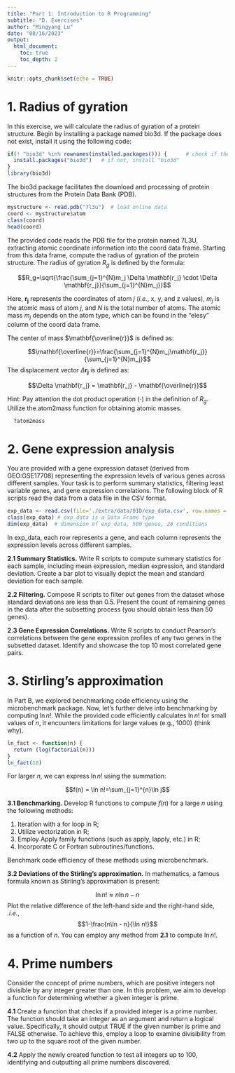 ```yaml
---
title: "Part 1: Introduction to R Programming"
subtitle: "D. Exercises"
author: "Mingyang Lu"
date: "08/16/2023"
output: 
  html_document:
    toc: true
    toc_depth: 2
---
```


```r
knitr::opts_chunk$set(echo = TRUE)
```

# 1. Radius of gyration

In this exercise, we will calculate the radius of gyration of a protein structure. Begin by installing a package named bio3d. If the package does not exist, install it using the following code:

```r
if(! "bio3d" %in% rownames(installed.packages())) {      # check if the package exists
  install.packages("bio3d")   # if not, install "bio3d"
}
library(bio3d)
```

The bio3d package facilitates the download and processing of protein structures from the Protein Data Bank (PDB).

```r
mystructure <- read.pdb("7l3u")  # load online data
coord <- mystructure$atom
class(coord)
head(coord)
```

The provided code reads the PDB file for the protein named 7L3U, extracting atomic coordinate information into the coord data frame. Starting from this data frame, compute the radius of gyration of the protein structure.
The radius of gyration $R_g$ is defined by the formula:

$$R_g=\sqrt{\frac{\sum_{j=1}^{N}m_j \Delta \mathbf{r_j} \cdot \Delta \mathbf{r_j}}{\sum_{j=1}^{N}m_j}}$$

Here, $\mathbf{r_j}$ represents the coordinates of atom $j$ (*i.e.*, x, y, and z values), $m_j$ is the atomic mass of atom $j$, and $N$ is the total number of atoms. The atomic mass $m_j$ depends on the atom type, which can be found in the "elesy" column of the coord data frame.

The center of mass $\mathbf{\overline{r}}$ is defined as:

$$\mathbf{\overline{r}}=\frac{\sum_{j=1}^{N}m_j\mathbf{r_j}}{\sum_{j=1}^{N}m_j}$$
The displacement vector $\Delta \mathbf{r_j}$ is defined as:

$$\Delta \mathbf{r_j} = \mathbf{r_j} - \mathbf{\overline{r}}$$

Hint: Pay attention the dot product operation ($\cdot$) in the definition of $R_g$. Utilize the atom2mass function for obtaining atomic masses.

```r
  ?atom2mass
```

# 2. Gene expression analysis

You are provided with a gene expression dataset (derived from GEO:GSE17708) representing the expression levels of various genes across different samples. Your task is to perform summary statistics, filtering least variable genes, and gene expression correlations. The following block of R scripts read the data from a data file in the CSV format.

```r
exp_data <- read.csv(file='./extra/data/01D/exp_data.csv', row.names = 1) # Read the gene expression data, 1st column as the row names (gene names)
class(exp_data) # exp_data is a Data Frame type
dim(exp_data)  # dimension of exp_data, 500 genes, 26 conditions
```

In exp_data, each row represents a gene, and each column represents the expression levels across different samples. 

**2.1 Summary Statistics.** Write R scripts to compute summary statistics for each sample, including mean expression, median expression, and standard deviation. Create a bar plot to visually depict the mean and standard deviation for each sample.

**2.2 Filtering.** Compose R scripts to filter out genes from the dataset whose standard deviations are less than 0.5. Present the count of remaining genes in the data after the subsetting process (you should obtain less than 50 genes).

**2.3 Gene Expression Correlations.** Write R scripts to conduct Pearson's correlations between the gene expression profiles of any two genes in the subsetted dataset. Identify and showcase the top 10 most correlated gene pairs.

# 3. Stirling's approximation

In Part B, we explored benchmarking code efficiency using the microbenchmark package. Now, let's further delve into benchmarking by computing $\ln n!$. While the provided code efficiently calculates $\ln n!$ for small values of $n$, it encounters limitations for large values (e.g., 1000) (think why).

```r
ln_fact <- function(n) {
  return (log(factorial(n)))
}
ln_fact(10)
```

For larger $n$, we can express $\ln n!$ using the summation:

$$f(n) = \ln n!=\sum_{j=1}^{n}\ln j$$

**3.1 Benchmarking.** Develop R functions to compute $f(n)$ for a large $n$ using the following methods:

(1) Iteration with a for loop in R;
(2) Utilize vectorization in R;
(3) Employ Apply family functions (such as apply, lapply, etc.) in R;
(4) Incorporate C or Fortran subroutines/functions.

Benchmark code efficiency of these methods using microbenchmark.

**3.2 Deviations of the Stirling's approximation.** In mathematics, a famous formula known as Stirling's approximation is present:

$$\ln n! \approx n\ln n - n$$
Plot the relative difference of the left-hand side and the right-hand side, *.i.e.*,
$$1-\frac{n\ln - n}{\ln n!}$$
as a function of $n$. You can employ any method from **2.1** to compute $\ln n!$.

# 4. Prime numbers

Consider the concept of prime numbers, which are positive integers not divisible by any integer greater than one. In this problem, we aim to develop a function for determining whether a given integer is prime.

**4.1** Create a function that checks if a provided integer is a prime number. The function should take an integer as an argument and return a logical value. Specifically, it should output TRUE if the given number is prime and FALSE otherwise. To achieve this, employ a loop to examine divisibility from two up to the square root of the given number.

**4.2** Apply the newly created function to test all integers up to 100, identifying and outputting all prime numbers discovered.
